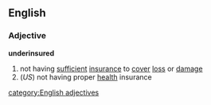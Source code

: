 ==English==
===Adjective===
'''underinsured'''
#not having [[sufficient]] [[insurance]] to [[cover]] [[loss]] or [[damage]]
#(''US'') not having proper [[health]] insurance
[[category:English adjectives]]